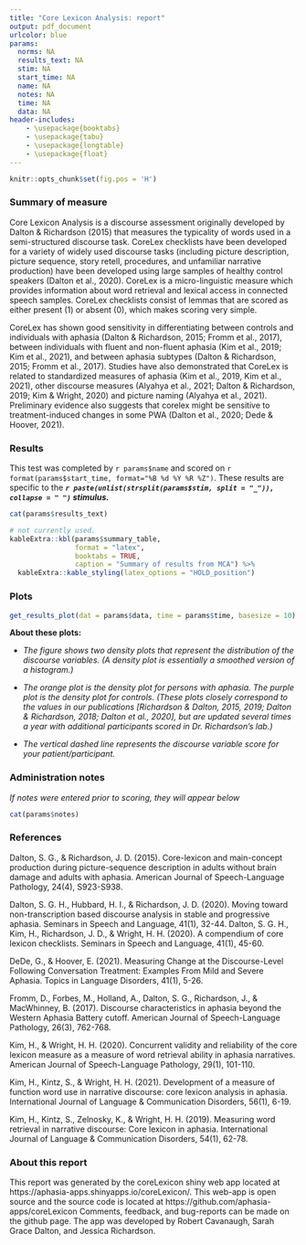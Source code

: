 ```yaml
---
title: "Core Lexicon Analysis: report"
output: pdf_document
urlcolor: blue
params:
  norms: NA 
  results_text: NA
  stim: NA
  start_time: NA 
  name: NA
  notes: NA
  time: NA
  data: NA
header-includes:
    - \usepackage{booktabs}
    - \usepackage{tabu}
    - \usepackage{longtable}
    - \usepackage{float}
---
```


```r
knitr::opts_chunk$set(fig.pos = 'H')
```


### Summary of measure

Core Lexicon Analysis is a discourse assessment originally developed by Dalton & Richardson (2015) that measures the typicality of words used in a semi-structured discourse task. CoreLex checklists have been developed for a variety of widely used discourse tasks (including picture description, picture sequence, story retell, procedures, and unfamiliar narrative production) have been developed using large samples of healthy control speakers (Dalton et al., 2020). CoreLex is a micro-linguistic measure which provides information about word retrieval and lexical access in connected speech samples. CoreLex checklists consist of lemmas that are scored as either present (1) or absent (0), which makes scoring very simple.

CoreLex has shown good sensitivity in differentiating between controls and individuals with aphasia (Dalton & Richardson, 2015; Fromm et al., 2017), between individuals with fluent and non-fluent aphasia (Kim et al., 2019; Kim et al., 2021), and between aphasia subtypes (Dalton & Richardson, 2015; Fromm et al., 2017). Studies have also demonstrated that CoreLex is related to standardized measures of aphasia (Kim et al., 2019, Kim et al., 2021), other discourse measures (Alyahya et al., 2021; Dalton & Richardson, 2019; Kim & Wright, 2020) and picture naming (Alyahya et al., 2021). Preliminary evidence also suggests that corelex might be sensitive to treatment-induced changes in some PWA (Dalton et al., 2020; Dede & Hoover, 2021).

### Results

This test was completed by `r params$name` and scored on `r format(params$start_time, format="%B %d %Y %R %Z")`. These results are specific to the ***`r paste(unlist(strsplit(params$stim, split = "_")), collapse = " ")` stimulus.*** 

```r
cat(params$results_text)
```

<!-- ### Summary Table -->

```r
# not currently used. 
kableExtra::kbl(params$summary_table,
                format = "latex",
                booktabs = TRUE,
                caption = "Summary of results from MCA") %>%
  kableExtra::kable_styling(latex_options = "HOLD_position")
```


### Plots

```r
get_results_plot(dat = params$data, time = params$time, basesize = 10)
```

**About these plots:**

- *The figure shows two density plots that represent the distribution of the discourse variables. (A density plot is essentially a smoothed version of a histogram.)*

- *The orange plot is the density plot for persons with aphasia. The purple plot is the density plot for controls. (These plots closely correspond to the values in our publications [Richardson & Dalton, 2015, 2019; Dalton & Richardson, 2018; Dalton et al., 2020], but are updated several times a year with additional participants scored in Dr. Richardson’s lab.)*

- *The vertical dashed line represents the discourse variable score for your patient/participant.*

### Administration notes 

*If notes were entered prior to scoring, they will appear below*

```r
cat(params$notes)
```


### References

Dalton, S. G., & Richardson, J. D. (2015). Core-lexicon and main-concept production during picture-sequence description in adults without brain damage and adults with aphasia. American Journal of Speech-Language Pathology, 24(4), S923-S938.

Dalton, S. G. H., Hubbard, H. I., & Richardson, J. D. (2020). Moving toward non-transcription based discourse analysis in stable and progressive aphasia. Seminars in Speech and Language, 41(1), 32-44.
Dalton, S. G. H., Kim, H., Richardson, J. D., & Wright, H. H. (2020). A compendium of core lexicon checklists. Seminars in Speech and Language, 41(1), 45-60.

DeDe, G., & Hoover, E. (2021). Measuring Change at the Discourse-Level Following Conversation Treatment: Examples From Mild and Severe Aphasia. Topics in Language Disorders, 41(1), 5-26.

Fromm, D., Forbes, M., Holland, A., Dalton, S. G., Richardson, J., & MacWhinney, B. (2017). Discourse characteristics in aphasia beyond the Western Aphasia Battery cutoff. American Journal of Speech-Language Pathology, 26(3), 762-768.

Kim, H., & Wright, H. H. (2020). Concurrent validity and reliability of the core lexicon measure as a measure of word retrieval ability in aphasia narratives. American Journal of Speech-Language Pathology, 29(1), 101-110.

Kim, H., Kintz, S., & Wright, H. H. (2021). Development of a measure of function word use in narrative discourse: core lexicon analysis in aphasia. International Journal of Language & Communication Disorders, 56(1), 6-19.

Kim, H., Kintz, S., Zelnosky, K., & Wright, H. H. (2019). Measuring word retrieval in narrative discourse: Core lexicon in aphasia. International Journal of Language & Communication Disorders, 54(1), 62-78.

### About this report

This report was generated by the coreLexicon shiny web app located at https://aphasia-apps.shinyapps.io/coreLexicon/. This web-app is open source and the source code is located at https://github.com/aphasia-apps/coreLexicon Comments, feedback, and bug-reports can be made on the github page. The app was developed by Robert Cavanaugh, Sarah Grace Dalton, and Jessica Richardson.
